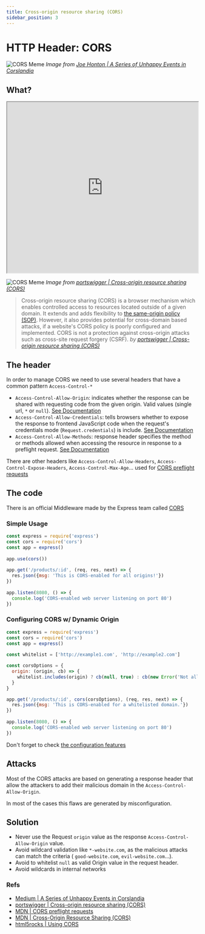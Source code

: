 ```yaml
---
title: Cross-origin resource sharing (CORS)
sidebar_position: 3
---
```



# HTTP Header: CORS


![CORS Meme](/img/meme_05.png)
_Image from [Joe Honton | A Series of Unhappy Events in Corslandia](https://medium.com/@joehonton/a-series-of-unhappy-events-in-corslandia-c7e7d1577e9e)_

## What?

<iframe width="100%" height="450"
src="https://www.youtube.com/embed/0IMz8d9Cby4">
</iframe>


![CORS Meme](/img/cors.svg)
_Image from [portswigger | Cross-origin resource sharing (CORS)](https://portswigger.net/web-security/cors)_

> Cross-origin resource sharing (CORS) is a browser mechanism which enables controlled access to resources located outside of a given domain. It extends and adds flexibility to [the same-origin policy (SOP)](https://portswigger.net/web-security/cors/same-origin-policy). However, it also provides potential for cross-domain based attacks, if a website's CORS policy is poorly configured and implemented. CORS is not a protection against cross-origin attacks such as cross-site request forgery (CSRF).
> _by [portswigger | Cross-origin resource sharing (CORS)](https://portswigger.net/web-security/cors)_ 


## The header


In order to manage CORS we need to use several headers that have a common pattern `Access-Control-*`

- `Access-Control-Allow-Origin`: indicates whether the response can be shared with requesting code from the given origin. Valid values (single url, `*` or `null`). [See Documentation](https://developer.mozilla.org/en-US/docs/Web/HTTP/Headers/Access-Control-Allow-Origin)
- `Access-Control-Allow-Credentials`: tells browsers whether to expose the response to frontend JavaScript code when the request's credentials mode (`Request.credentials`) is include. [See Documentation](https://developer.mozilla.org/en-US/docs/Web/HTTP/Headers/Access-Control-Allow-Credentials)
- `Access-Control-Allow-Methods`: response header specifies the method or methods allowed when accessing the resource in response to a preflight request. [See Documentation](https://developer.mozilla.org/en-US/docs/Web/HTTP/Headers/Access-Control-Allow-Methods)

There are other headers like `Access-Control-Allow-Headers`, `Access-Control-Expose-Headers`, `Access-Control-Max-Age`... used for [CORS preflight requests](https://developer.mozilla.org/en-US/docs/Glossary/preflight_request)

## The code

There is an official Middleware made by the Express team called [CORS](https://www.npmjs.com/package/cors)

### Simple Usage

```js
const express = require('express')
const cors = require('cors')
const app = express()
 
app.use(cors())
 
app.get('/products/:id', (req, res, next) => {
  res.json({msg: 'This is CORS-enabled for all origins!'})
})
 
app.listen(8080, () => {
  console.log('CORS-enabled web server listening on port 80')
})
```

### Configuring CORS w/ Dynamic Origin

```js
const express = require('express')
const cors = require('cors')
const app = express()
 
const whitelist = ['http://example1.com', 'http://example2.com']

const corsOptions = {
  origin: (origin, cb) => {
    whitelist.includes(origin) ? cb(null, true) : cb(new Error('Not allowed by CORS'))
  }
}

app.get('/products/:id', cors(corsOptions), (req, res, next) => {
  res.json({msg: 'This is CORS-enabled for a whitelisted domain.'})
})
 
app.listen(8080, () => {
  console.log('CORS-enabled web server listening on port 80')
})
```

Don't forget to check [the configuration features](https://www.npmjs.com/package/cors#configuration-options)


## Attacks


Most of the CORS attacks are based on generating a response header that allow the attackers to add their malicious domain in the `Access-Control-Allow-Origin`.

In most of the cases this flaws are generated by misconfiguration.


## Solution

- Never use the Request `origin` value as the response `Access-Control-Allow-Origin` value.
- Avoid wildcard validation like `*-website.com`, as the malicious attacks can match the criteria ( `good-website.com`, `evil-website.com`...).
- Avoid to whitelist `null` as valid Origin value in the request header.
- Avoid wildcards in internal networks

### Refs

- [Medium | A Series of Unhappy Events in Corslandia](https://medium.com/@joehonton/a-series-of-unhappy-events-in-corslandia-c7e7d1577e9e)
- [portswigger | Cross-origin resource sharing (CORS)](https://portswigger.net/web-security/cors)
- [MDN | CORS preflight requests](https://developer.mozilla.org/en-US/docs/Glossary/preflight_request)
- [MDN | Cross-Origin Resource Sharing (CORS)](https://developer.mozilla.org/en-US/docs/Web/HTTP/CORS)
- [html5rocks | Using CORS](https://www.html5rocks.com/en/tutorials/cors/)

